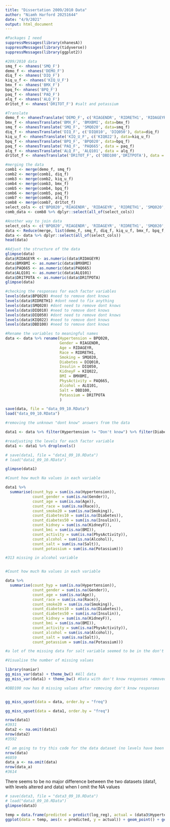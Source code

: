 ```yaml
---
title: "Dissertation 2009/2010 Data"
author: "Niamh Harford 20251644"
date: "4/9/2021"
output: html_document
---
```


```r
#Packages I need
suppressMessages(library(nhanesA))
suppressMessages(library(tidyverse))
suppressMessages(library(ggplot2))
```


```r
#209/2010 data
smq_f <- nhanes('SMQ_F') 
demo_f <- nhanes('DEMO_F')
diq_f <- nhanes('DIQ_F') 
kiq_u_f <- nhanes('KIQ_U_F')
bmx_f <- nhanes('BMX_F') 
bpq_f<- nhanes('BPQ_F')
paq_f <- nhanes('PAQ_F')
alq_f <- nhanes('ALQ_F')
dr1tot_f <- nhanes('DR1TOT_F') #salt and potassium
```

```r
#Translate
demo_f <- nhanesTranslate('DEMO_F', c('RIAGENDR', 'RIDRETH1', 'RIDAGEYR'), data=demo_f)
bmx_f <- nhanesTranslate('BMX_F', 'BMXBMI', data=bmx_f)
smq_f <- nhanesTranslate('SMQ_F', 'SMQ020', data=smq_f)
diq_f <- nhanesTranslate('DIQ_F', c('DIQ010', 'DIQ050'), data=diq_f)
kiq_u_f <- nhanesTranslate('KIQ_U_F', c('KIQ022'), data=kiq_u_f)
bpq_f <- nhanesTranslate('BPQ_F', 'BPQ020', data=bpq_f)
paq_f <- nhanesTranslate('PAQ_F', 'PAQ665', data = paq_f)
alq_f <- nhanesTranslate('ALQ_F', 'ALQ101', data = alq_f)
dr1tot_f <- nhanesTranslate('DR1TOT_F', c('DBD100','DR1TPOTA'), data = dr1tot_f)
```

```r
#merging the data
comb1 <- merge(demo_f, smq_f)
comb2 <- merge(comb1, diq_f)
comb3 <- merge(comb2, kiq_u_f)
comb4 <- merge(comb3, bmx_f)
comb5 <- merge(comb4, bpq_f)
comb6 <- merge(comb5, paq_f)
comb7 <- merge(comb6, alq_f)
comb8 <- merge(comb7, dr1tot_f)
select_cols <- c('BPQ020','RIAGENDR', 'RIDAGEYR', 'RIDRETH1', 'SMQ020', 'DIQ010', 'DIQ050', 'KIQ022', 'BMXBMI', 'PAQ665', 'ALQ101', 'DBD100', 'DR1TPOTA')
comb_data <- comb8 %>% dplyr::select(all_of(select_cols))
```

```r
#Another way to join data
select_cols <- c('BPQ020','RIAGENDR', 'RIDAGEYR', 'RIDRETH1', 'SMQ020', 'DIQ010', 'DIQ050', 'KIQ022', 'BMXBMI', 'PAQ665','ALQ101', 'DBD100', 'DR1TPOTA')
data <- Reduce(merge, list(demo_f, smq_f, diq_f, kiq_u_f, bmx_f, bpq_f, paq_f, alq_f,dr1tot_f))
data <- data %>% dplyr::select(all_of(select_cols))
head(data)
```

```r
#Adjust the structure of the data
glimpse(data)
data$RIDAGEYR <- as.numeric(data$RIDAGEYR)
data$BMXBMI <- as.numeric(data$BMXBMI)
data$PAQ665 <- as.numeric(data$PAQ665)
data$ALQ101 <- as.numeric(data$ALQ101)
data$DR1TPOTA <- as.numeric(data$DR1TPOTA)
glimpse(data)
```


```r
#checking the responses for each factor variables
levels(data$BPQ020) #need to remove dont knows
levels(data$RIDRETH1) #dont need to fix anything
levels(data$SMQ020) #dont need to remove dont knows
levels(data$DIQ010) #need to remove dont knows
levels(data$DIQ050) #dont need to remove dont knows
levels(data$KIQ022) #need to remove dont knows
levels(data$DBD100) #need to remove dont knows
```

```r
#Rename the variables to meaningful names
data <- data %>% rename(Hypertension = BPQ020,
                        Gender = RIAGENDR,
                        Age = RIDAGEYR,
                        Race = RIDRETH1,
                        Smoking = SMQ020,
                        Diabetes = DIQ010,
                        Insulin = DIQ050,
                        KidneyF = KIQ022,
                        BMI = BMXBMI,
                        PhysActivity = PAQ665,
                        Alcohol = ALQ101,
                        Salt = DBD100,
                        Potassium = DR1TPOTA
                        )
```

```r
save(data, file = "data_09_10.RData")
load("data_09_10.RData") 
```

```r
#removing the unknown "dont know" answers from the data

data1 <- data %>% filter(Hypertension != "Don't know") %>% filter(Diabetes != "Don't know") %>% filter(KidneyF != "Don't know") %>% filter(Salt != "Don't know")

#readjusting the levels for each factor variable
data1 <- data1 %>% droplevels()

# save(data1, file = "data1_09_10.RData")
# load("data1_09_10.RData")
```


```r
glimpse(data1)
```


```r
#Count how much Na values in each variable

data1 %>%
  summarise(count_hyp = sum(is.na(Hypertension)),
            count_gender = sum(is.na(Gender)),
            count_age = sum(is.na(Age)),
            count_race = sum(is.na(Race)),
            count_smoke20 = sum(is.na(Smoking)),
            count_diabetes10 = sum(is.na(Diabetes)),
            count_diabetes50 = sum(is.na(Insulin)),
            count_kidney = sum(is.na(KidneyF)),
            count_bmi = sum(is.na(BMI)),
            count_activity = sum(is.na(PhysActivity)),
            count_alcohol = sum(is.na(Alcohol)),
            count_salt = sum(is.na(Salt)),
            count_potassium = sum(is.na(Potassium)))

#313 missing in alcohol variable


#Count how much Na values in each variable

data %>%
  summarise(count_hyp = sum(is.na(Hypertension)),
            count_gender = sum(is.na(Gender)),
            count_age = sum(is.na(Age)),
            count_race = sum(is.na(Race)),
            count_smoke20 = sum(is.na(Smoking)),
            count_diabetes10 = sum(is.na(Diabetes)),
            count_diabetes50 = sum(is.na(Insulin)),
            count_kidney = sum(is.na(KidneyF)),
            count_bmi = sum(is.na(BMI)),
            count_activity = sum(is.na(PhysActivity)),
            count_alcohol = sum(is.na(Alcohol)),
            count_salt = sum(is.na(Salt)),
            count_potassium = sum(is.na(Potassium)))

#a lot of the missing data for salt variable seemed to be in the don't know
```

```r
#Visualise the number of missing values

library(naniar)
gg_miss_var(data) + theme_bw() #All data
gg_miss_var(data1) + theme_bw() #Data with don't know responses removed

#DBD100 now has 0 missing values after removing don't know responses


gg_miss_upset(data = data, order.by = "freq")

gg_miss_upset(data = data1, order.by = "freq")

```

```r
nrow(data1)
#3931
data2 <- na.omit(data1)
nrow(data2)
#3592
```



```r
#I am going to try this code for the data dataset (no levels have been altered)
nrow(data)
#6059
data_a <- na.omit(data)
nrow(data_a)
#3614
```

There seems to be no major difference between the two datasets (data1, with levels altered and data) when I omit the NA values


```r
# save(data3, file = "data3_09_10.RData")
# load("data3_09_10.RData")
glimpse(data3)
```









```r
temp = data.frame(predicted = predict(log_reg), actual = (data3$Hypertension))
ggplot(data = temp, aes(x = predicted, y = actual)) + geom_point() + geom_smooth(method = lm, se = F) + labs(title = "Actual vs Predicted Mesostigmata Abundance Values")
```

